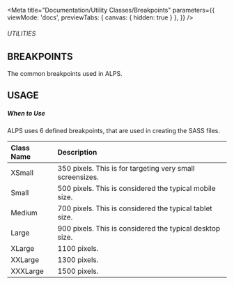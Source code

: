 
<Meta
    title="Documentation/Utility Classes/Breakpoints"
    parameters={{
        viewMode: 'docs',
        previewTabs: {
            canvas: { hidden: true }
        },
    }}
/>

###### UTILITIES
## BREAKPOINTS
The common breakpoints used in ALPS.
## USAGE
##### When to Use
ALPS uses 6 defined breakpoints, that are used in creating the SASS files.

|Class Name|Description|
|:---------|:---------|
|XSmall|350 pixels. This is for targeting very small screensizes.|
|Small|500 pixels. This is considered the typical mobile size.|
|Medium|700 pixels. This is considered the typical tablet size.|
|Large|900 pixels. This is considered the typical desktop size.|
|XLarge|1100 pixels.|
|XXLarge|1300 pixels.|
|XXXLarge|1500 pixels.|
